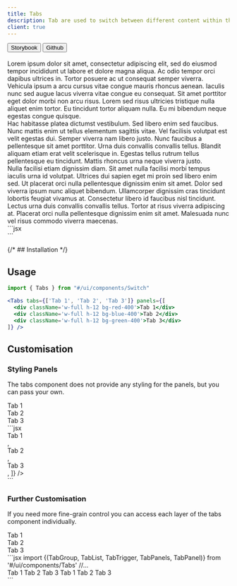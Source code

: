 ```yaml
---
title: Tabs
description: Tab are used to switch between different content within the same context
client: true
---
```



<div className="not-prose flex gap-2">
  <Button variant="outline" size="xs">
    Storybook
  </Button>
  <Button
    href="https://github.com/skyward-digital/sky-ui/tree/main/ui/components/Tabs"
    variant="outline"
    size="xs"
  >
    Github
  </Button>
</div>

<br />

<CodePreview client:load>
  <Tabs tabs={["Tab 1", "Tab 2", "Tab 3"]} slot="preview" client:load>
    <div className="py-1.5 px-2" slot="1">
      Lorem ipsum dolor sit amet, consectetur adipiscing elit, sed do eiusmod
      tempor incididunt ut labore et dolore magna aliqua. Ac odio tempor orci
      dapibus ultrices in. Tortor posuere ac ut consequat semper viverra.
      Vehicula ipsum a arcu cursus vitae congue mauris rhoncus aenean. Iaculis
      nunc sed augue lacus viverra vitae congue eu consequat. Sit amet porttitor
      eget dolor morbi non arcu risus. Lorem sed risus ultricies tristique nulla
      aliquet enim tortor. Eu tincidunt tortor aliquam nulla. Eu mi bibendum
      neque egestas congue quisque.
    </div>
    <div className="py-1.5 px-2" slot="2">
      Hac habitasse platea dictumst vestibulum. Sed libero enim sed faucibus.
      Nunc mattis enim ut tellus elementum sagittis vitae. Vel facilisis
      volutpat est velit egestas dui. Semper viverra nam libero justo. Nunc
      faucibus a pellentesque sit amet porttitor. Urna duis convallis convallis
      tellus. Blandit aliquam etiam erat velit scelerisque in. Egestas tellus
      rutrum tellus pellentesque eu tincidunt. Mattis rhoncus urna neque viverra
      justo.
    </div>
    <div className="py-1.5 px-2" slot="3">
      Nulla facilisi etiam dignissim diam. Sit amet nulla facilisi morbi tempus
      iaculis urna id volutpat. Ultrices dui sapien eget mi proin sed libero
      enim sed. Ut placerat orci nulla pellentesque dignissim enim sit amet.
      Dolor sed viverra ipsum nunc aliquet bibendum. Ullamcorper dignissim cras
      tincidunt lobortis feugiat vivamus at. Consectetur libero id faucibus nisl
      tincidunt. Lectus urna duis convallis convallis tellus. Tortor at risus
      viverra adipiscing at. Placerat orci nulla pellentesque dignissim enim sit
      amet. Malesuada nunc vel risus commodo viverra maecenas.
    </div>
  </Tabs>
  <div slot="code">
    ```jsx
    <div className="flex w-full space-x-2">
      <Tabs
        tabs={["Tab 1", "Tab 2", "Tab 3"]}
        panels={[
          "Lorem ipsum dolor sit amet...",
          "Hac habitasse platea dictumst vestibulum...",
          "Nulla facilisi etiam dignissim diam...",
        ]}
      />
    </div>
    ```
  </div>
</CodePreview>

{/* ## Installation */}

## Usage

```jsx
import { Tabs } from "#/ui/components/Switch"
```

```jsx
<Tabs tabs={['Tab 1', 'Tab 2', 'Tab 3']} panels={[
  <div className='w-full h-12 bg-red-400'>Tab 1</div>
  <div className='w-full h-12 bg-blue-400'>Tab 2</div>
  <div className='w-full h-12 bg-green-400'>Tab 3</div>
]} />
```

## Customisation

### Styling Panels

The tabs component does not provide any styling for the panels, but you can pass your own.

<CodePreview client:load>
  <Tabs tabs={["Tab 1", "Tab 2", "Tab 3"]} client:load slot="preview">
    <div
      className="w-full h-full bg-red-100 rounded border border-red-400 p-4"
      slot="1"
    >
      Tab 1
    </div>
    <div
      className="w-full h-full bg-blue-100 rounded border border-blue-400 p-4"
      slot="2"
    >
      Tab 2
    </div>
    <div
      className="w-full h-full bg-green-100 rounded border border-green-400 p-4"
      slot="3"
    >
      Tab 3
    </div>
  </Tabs>
  <div slot="code">
    ```jsx
    <div className="flex w-full space-x-2">
      <Tabs
        tabs={["Tab 1", "Tab 2", "Tab 3"]}
        panels={[
          <div className="w-full h-full bg-red-100 rounded border border-red-400 p-4">
            Tab 1
          </div>,
          <div className="w-full h-full bg-blue-100 rounded border border-blue-400 p-4">
            Tab 2
          </div>,
          <div className="w-full h-full bg-green-100 rounded border border-green-400 p-4">
            Tab 3
          </div>,
        ]}
      />
    </div>
    ```
  </div>
</CodePreview>

### Further Customisation

If you need more fine-grain control you can access each layer of the tabs component individually.

<CodePreview client:load>
  <TabsGranular tabs={["Tab 1", "Tab 2", "Tab 3"]} client:load slot="preview">
    <div
      className="w-full h-full bg-red-100 rounded border border-red-400 p-4"
      slot="1"
    >
      Tab 1
    </div>
    <div
      className="w-full h-full bg-blue-100 rounded border border-blue-400 p-4"
      slot="2"
    >
      Tab 2
    </div>
    <div
      className="w-full h-full bg-green-100 rounded border border-green-400 p-4"
      slot="3"
    >
      Tab 3
    </div>
  </TabsGranular>
  <div slot="code">
    ```jsx import {(TabGroup, TabList, TabTrigger, TabPanels, TabPanel)} from
    '#/ui/components/Tabs' //...
    <div className="flex w-full space-x-2">
      <TabGroup>
        <TabList className="flex flex-col w-40">
          <TabTrigger>Tab 1</TabTrigger>
          <TabTrigger>Tab 2</TabTrigger>
          <TabTrigger>Tab 3</TabTrigger>
        </TabList>
        <TabPanels className="flex flex-1">
          <TabPanel
            className="w-full h-full bg-red-100 rounded border border-red-400 p-4"
            slot="1"
          >
            Tab 1
          </TabPanel>
          <TabPanel
            className="w-full h-full bg-blue-100 rounded border border-blue-400 p-4"
            slot="2"
          >
            Tab 2
          </TabPanel>
          <TabPanel
            className="w-full h-full bg-green-100 rounded border border-green-400 p-4"
            slot="3"
          >
            Tab 3
          </TabPanel>
        </TabPanels>
      </TabGroup>
    </div>
    ```
  </div>
</CodePreview>
